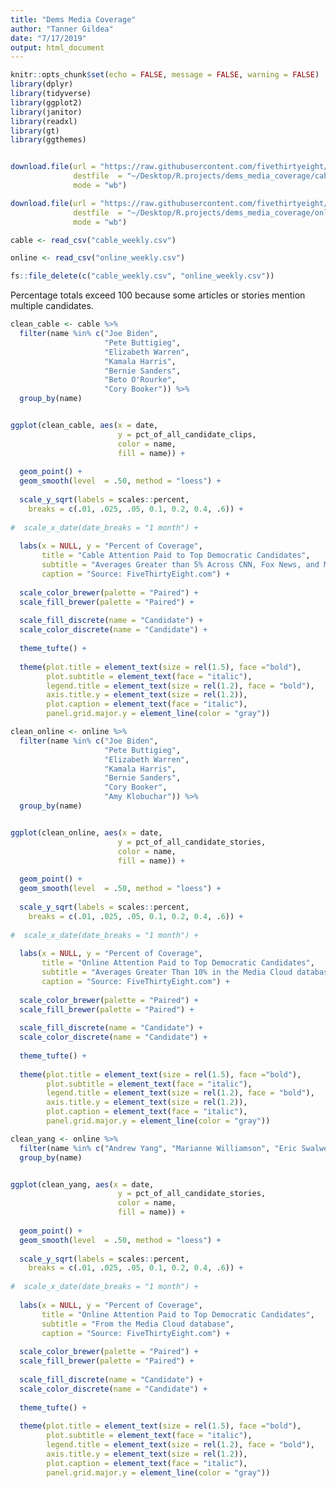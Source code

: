 ```yaml
---
title: "Dems Media Coverage"
author: "Tanner Gildea"
date: "7/17/2019"
output: html_document
---
```


```r
knitr::opts_chunk$set(echo = FALSE, message = FALSE, warning = FALSE)
library(dplyr)
library(tidyverse)
library(ggplot2)
library(janitor)
library(readxl)
library(gt)
library(ggthemes)


download.file(url = "https://raw.githubusercontent.com/fivethirtyeight/data/master/media-mentions-2020/cable_weekly.csv",
              destfile  = "~/Desktop/R.projects/dems_media_coverage/cable_weekly.csv",
              mode = "wb")    

download.file(url = "https://raw.githubusercontent.com/fivethirtyeight/data/master/media-mentions-2020/online_weekly.csv",
              destfile  = "~/Desktop/R.projects/dems_media_coverage/online_weekly.csv",
              mode = "wb")   

cable <- read_csv("cable_weekly.csv")

online <- read_csv("online_weekly.csv") 

fs::file_delete(c("cable_weekly.csv", "online_weekly.csv"))
```

Percentage totals exceed 100 because some articles or stories mention multiple candidates.

```r

clean_cable <- cable %>% 
  filter(name %in% c("Joe Biden", 
                     "Pete Buttigieg", 
                     "Elizabeth Warren", 
                     "Kamala Harris", 
                     "Bernie Sanders",
                     "Beto O'Rourke",
                     "Cory Booker")) %>% 
  group_by(name)


ggplot(clean_cable, aes(x = date, 
                        y = pct_of_all_candidate_clips,
                        color = name,
                        fill = name)) +
  
  geom_point() +
  geom_smooth(level  = .50, method = "loess") +
  
  scale_y_sqrt(labels = scales::percent,
    breaks = c(.01, .025, .05, 0.1, 0.2, 0.4, .6)) +
  
#  scale_x_date(date_breaks = "1 month") + 
  
  labs(x = NULL, y = "Percent of Coverage",
       title = "Cable Attention Paid to Top Democratic Candidates",
       subtitle = "Averages Greater than 5% Across CNN, Fox News, and MSNBC",
       caption = "Source: FiveThirtyEight.com") +
  
  scale_color_brewer(palette = "Paired") +
  scale_fill_brewer(palette = "Paired") +
  
  scale_fill_discrete(name = "Candidate") + 
  scale_color_discrete(name = "Candidate") +
  
  theme_tufte() +
  
  theme(plot.title = element_text(size = rel(1.5), face ="bold"),
        plot.subtitle = element_text(face = "italic"),
        legend.title = element_text(size = rel(1.2), face = "bold"),
        axis.title.y = element_text(size = rel(1.2)),
        plot.caption = element_text(face = "italic"),
        panel.grid.major.y = element_line(color = "gray"))
```

```r
clean_online <- online %>% 
  filter(name %in% c("Joe Biden", 
                     "Pete Buttigieg", 
                     "Elizabeth Warren", 
                     "Kamala Harris", 
                     "Bernie Sanders",
                     "Cory Booker",
                     "Amy Klobuchar")) %>% 
  group_by(name)


ggplot(clean_online, aes(x = date, 
                        y = pct_of_all_candidate_stories,
                        color = name,
                        fill = name)) +
  
  geom_point() +
  geom_smooth(level  = .50, method = "loess") +
  
  scale_y_sqrt(labels = scales::percent,
    breaks = c(.01, .025, .05, 0.1, 0.2, 0.4, .6)) +
  
#  scale_x_date(date_breaks = "1 month") + 
  
  labs(x = NULL, y = "Percent of Coverage",
       title = "Online Attention Paid to Top Democratic Candidates",
       subtitle = "Averages Greater Than 10% in the Media Cloud database",
       caption = "Source: FiveThirtyEight.com") +
  
  scale_color_brewer(palette = "Paired") +
  scale_fill_brewer(palette = "Paired") +
  
  scale_fill_discrete(name = "Candidate") + 
  scale_color_discrete(name = "Candidate") +
  
  theme_tufte() +
  
  theme(plot.title = element_text(size = rel(1.5), face ="bold"),
        plot.subtitle = element_text(face = "italic"),
        legend.title = element_text(size = rel(1.2), face = "bold"),
        axis.title.y = element_text(size = rel(1.2)),
        plot.caption = element_text(face = "italic"),
        panel.grid.major.y = element_line(color = "gray"))


```


```r
clean_yang <- online %>% 
  filter(name %in% c("Andrew Yang", "Marianne Williamson", "Eric Swalwell", "Tulsi Gabbard")) %>% 
  group_by(name)


ggplot(clean_yang, aes(x = date, 
                        y = pct_of_all_candidate_stories,
                        color = name,
                        fill = name)) +
  
  geom_point() +
  geom_smooth(level  = .50, method = "loess") +
  
  scale_y_sqrt(labels = scales::percent,
    breaks = c(.01, .025, .05, 0.1, 0.2, 0.4, .6)) +
  
#  scale_x_date(date_breaks = "1 month") + 
  
  labs(x = NULL, y = "Percent of Coverage",
       title = "Online Attention Paid to Top Democratic Candidates",
       subtitle = "From the Media Cloud database",
       caption = "Source: FiveThirtyEight.com") +
  
  scale_color_brewer(palette = "Paired") +
  scale_fill_brewer(palette = "Paired") +
  
  scale_fill_discrete(name = "Candidate") + 
  scale_color_discrete(name = "Candidate") +
  
  theme_tufte() +
  
  theme(plot.title = element_text(size = rel(1.5), face ="bold"),
        plot.subtitle = element_text(face = "italic"),
        legend.title = element_text(size = rel(1.2), face = "bold"),
        axis.title.y = element_text(size = rel(1.2)),
        plot.caption = element_text(face = "italic"),
        panel.grid.major.y = element_line(color = "gray"))





```







